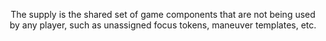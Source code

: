 <Header title="Supply" />

The supply is the shared set of game components that are not being used by
any player, such as unassigned focus tokens, maneuver templates, etc.
